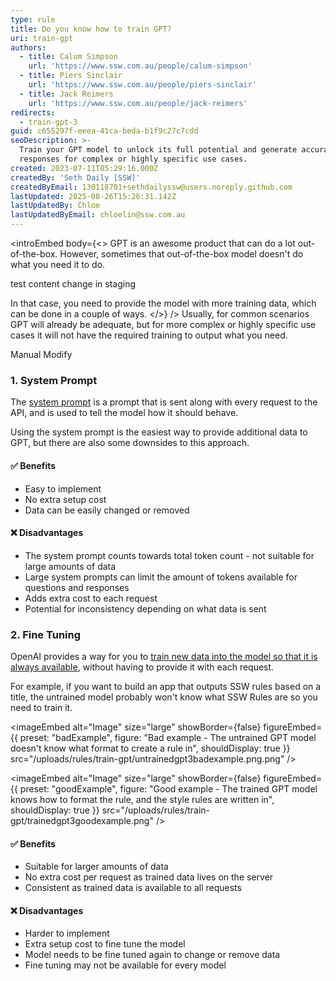 ```yaml
---
type: rule
title: Do you know how to train GPT?
uri: train-gpt
authors:
  - title: Calum Simpson
    url: 'https://www.ssw.com.au/people/calum-simpson'
  - title: Piers Sinclair
    url: 'https://www.ssw.com.au/people/piers-sinclair'
  - title: Jack Reimers
    url: 'https://www.ssw.com.au/people/jack-reimers'
redirects:
  - train-gpt-3
guid: c655297f-eeea-41ca-beda-b1f9c27c7cdd
seoDescription: >-
  Train your GPT model to unlock its full potential and generate accurate
  responses for complex or highly specific use cases.
created: 2023-07-11T05:29:16.000Z
createdBy: 'Seth Daily [SSW]'
createdByEmail: 130118701+sethdailyssw@users.noreply.github.com
lastUpdated: 2025-08-26T15:26:31.142Z
lastUpdatedBy: Chloe
lastUpdatedByEmail: chloelin@ssw.com.au
---
```


<introEmbed
  body={<>
GPT is an awesome product that can do a lot out-of-the-box. However, sometimes that out-of-the-box model doesn't do what you need it to do.

test content change in staging

In that case, you need to provide the model with more training data, which can be done in a couple of ways.
  </>}
/>
Usually, for common scenarios GPT will already be adequate, but for more complex or highly specific use cases it will not have the required training to output what you need.


Manual Modify

### 1. System Prompt

The [system prompt](/use-system-prompt) is a prompt that is sent along with every request to the API, and is used to tell the model how it should behave.

Using the system prompt is the easiest way to provide additional data to GPT, but there are also some downsides to this approach.

#### ✅ Benefits

* Easy to implement
* No extra setup cost
* Data can be easily changed or removed

#### ❌ Disadvantages

* The system prompt counts towards total token count - not suitable for large amounts of data
* Large system prompts can limit the amount of tokens available for questions and responses
* Adds extra cost to each request
* Potential for inconsistency depending on what data is sent

### 2. Fine Tuning

OpenAI provides a way for you to [train new data into the model so that it is always available](https://labelbox.com/guides/how-to-train-a-chatbot/), without having to provide it with each request.

For example, if you want to build an app that outputs SSW rules based on a title, the untrained model probably won't know what SSW Rules are so you need to train it.

<imageEmbed
  alt="Image"
  size="large"
  showBorder={false}
  figureEmbed={{
    preset: "badExample",
    figure:
      "Bad example - The untrained GPT model doesn't know what format to create a rule in",
    shouldDisplay: true
  }}
  src="/uploads/rules/train-gpt/untrainedgpt3badexample.png.png"
/>

<imageEmbed
  alt="Image"
  size="large"
  showBorder={false}
  figureEmbed={{
    preset: "goodExample",
    figure:
      "Good example - The trained GPT model knows how to format the rule, and the style rules are written in",
    shouldDisplay: true
  }}
  src="/uploads/rules/train-gpt/trainedgpt3goodexample.png"
/>

#### ✅ Benefits

* Suitable for larger amounts of data
* No extra cost per request as trained data lives on the server
* Consistent as trained data is available to all requests

#### ❌ Disadvantages

* Harder to implement
* Extra setup cost to fine tune the model
* Model needs to be fine tuned again to change or remove data
* Fine tuning may not be available for every model
